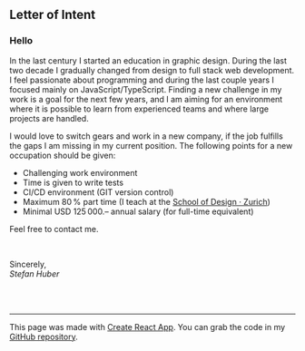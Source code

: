 ## Letter of Intent

### Hello

In the last century I started an education in graphic design. During the last two decade I gradually changed from design to full stack web development.
I feel passionate about programming and during the last couple years I focused mainly on JavaScript/TypeScript.
Finding a new challenge in my work is a goal for the next few years, and I am aiming for an environment where it is possible to learn from experienced teams and where large projects are handled.

I would love to switch gears and work in a new company, if the job fulfills the gaps I am missing in my current position. The following points for a new occupation should be given:

- Challenging work environment
- Time is given to write tests
- CI/CD environment (GIT version control)
- Maximum 80 % part time (I teach at the [School of Design · Zurich](https://sfgz.ch/))
- Minimal USD 125 000.– annual salary (for full-time equivalent)

Feel free to contact me.

<br />

Sincerely, <br />
_Stefan Huber_

<br />
<br />
<hr />

<div className="small">

This page was made with [Create React App](https://github.com/facebook/create-react-app). You can grab the code in my [GitHub repository](https://github.com/signalwerk/cv).

</div>
